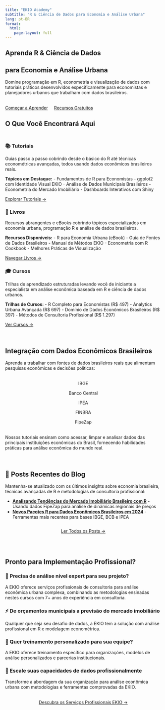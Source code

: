 ```yaml
---
title: "EKIO Academy"
subtitle: "R & Ciência de Dados para Economia e Análise Urbana"
lang: pt-BR
format:
  html:
    page-layout: full
---
```


::: {.hero-section}
::: {.container}
::: {.hero-content}
# Aprenda R & Ciência de Dados {.hero-title}
## para Economia e Análise Urbana {.hero-subtitle}

Domine programação em R, econometria e visualização de dados com tutoriais práticos desenvolvidos especificamente para economistas e planejadores urbanos que trabalham com dados brasileiros.

::: {style="margin-top: 2rem;"}
[Começar a Aprender](tutorials/index.qmd){.btn .btn-ekio .btn-lg} [Recursos Gratuitos](books/index.qmd){.btn .btn-outline-light .btn-lg style="margin-left: 1rem;"}
:::
:::
:::
:::

## O Que Você Encontrará Aqui

::: {.row style="margin-top: 3rem;"}
::: {.col-md-4}
::: {.tutorial-card}
### 📚 Tutoriais
Guias passo a passo cobrindo desde o básico do R até técnicas econométricas avançadas, todos usando dados econômicos brasileiros reais.

**Tópicos em Destaque:**
- Fundamentos de R para Economistas
- ggplot2 com Identidade Visual EKIO
- Análise de Dados Municipais Brasileiros
- Econometria do Mercado Imobiliário
- Dashboards Interativos com Shiny

[Explorar Tutoriais →](tutorials/index.qmd){.btn .btn-ekio}
:::
:::

::: {.col-md-4}
::: {.tutorial-card}
### 📖 Livros
Recursos abrangentes e eBooks cobrindo tópicos especializados em economia urbana, programação R e análise de dados brasileiros.

**Recursos Disponíveis:**
- R para Economia Urbana (eBook)
- Guia de Fontes de Dados Brasileiros
- Manual de Métodos EKIO
- Econometria com R Cookbook
- Melhores Práticas de Visualização

[Navegar Livros →](books/index.qmd){.btn .btn-ekio}
:::
:::

::: {.col-md-4}
::: {.tutorial-card}
### 🎓 Cursos
Trilhas de aprendizado estruturadas levando você de iniciante a especialista em análise econômica baseada em R e ciência de dados urbanos.

**Trilhas de Cursos:**
- R Completo para Economistas (R$ 497)
- Analytics Urbana Avançada (R$ 697)
- Domínio de Dados Econômicos Brasileiros (R$ 397)
- Métodos de Consultoria Profissional (R$ 1.297)

[Ver Cursos →](courses/index.qmd){.btn .btn-ekio}
:::
:::
:::

::: {.brazil-data-showcase style="margin: 4rem 0;"}
## Integração com Dados Econômicos Brasileiros

Aprenda a trabalhar com fontes de dados brasileiros reais que alimentam pesquisas econômicas e decisões políticas:

::: {style="text-align: center; margin: 2rem 0;"}
::: {.data-source-badge}
IBGE
:::
::: {.data-source-badge}
Banco Central
:::
::: {.data-source-badge}
IPEA
:::
::: {.data-source-badge}
FINBRA
:::
::: {.data-source-badge}
FipeZap
:::
:::

Nossos tutoriais ensinam como acessar, limpar e analisar dados das principais instituições econômicas do Brasil, fornecendo habilidades práticas para análise econômica do mundo real.
:::

::: {.row style="margin: 4rem 0;"}
::: {.col-md-8}
## 📝 Posts Recentes do Blog

Mantenha-se atualizado com os últimos insights sobre economia brasileira, técnicas avançadas de R e metodologias de consultoria profissional:

- **[Analisando Tendências do Mercado Imobiliário Brasileiro com R](blog/posts/2024-08-10-analise-mercado-imobiliario-brasileiro.qmd)** - Usando dados FipeZap para análise de dinâmicas regionais de preços
- **[Novos Pacotes R para Dados Econômicos Brasileiros em 2024](blog/posts/2024-08-05-novos-pacotes-r-dados-brasileiros.qmd)** - Ferramentas mais recentes para bases IBGE, BCB e IPEA

:::

::: {.col-md-4 style="display: flex; align-items: center; justify-content: center;"}
[Ler Todos os Posts →](blog/index.qmd){.btn .btn-ekio .btn-lg}
:::
:::

::: {.ekio-cta}
## Pronto para Implementação Profissional?

::: {.row}
::: {.col-md-6}
::: {.ekio-message}
### 🎯 Precisa de análise nível expert para seu projeto?
A EKIO oferece serviços profissionais de consultoria para análise econômica urbana complexa, combinando as metodologias ensinadas nestes cursos com 7+ anos de experiência em consultoria.
:::
:::

::: {.col-md-6}
::: {.ekio-message}
### ⚡ De orçamentos municipais a previsão do mercado imobiliário
Qualquer que seja seu desafio de dados, a EKIO tem a solução com análise profissional em R e modelagem econométrica.
:::
:::

::: {.col-md-6}
::: {.ekio-message}
### 👥 Quer treinamento personalizado para sua equipe?
A EKIO oferece treinamento específico para organizações, modelos de análise personalizados e parcerias institucionais.
:::
:::

::: {.col-md-6}
::: {.ekio-message}
### 🚀 Escale suas capacidades de dados profissionalmente
Transforme a abordagem da sua organização para análise econômica urbana com metodologias e ferramentas comprovadas da EKIO.
:::
:::
:::

::: {style="text-align: center; margin-top: 2rem;"}
[Descubra os Serviços Profissionais EKIO →](https://ekio.com.br){.btn .btn-light .btn-lg onclick="ekioTrackEducationalEngagement('professional_services_cta_pt', 'from_academy_content_pt')"}
:::
:::
